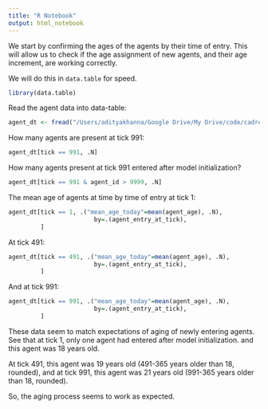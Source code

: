 ```yaml
---
title: "R Notebook"
output: html_notebook
---
```


We start by confirming the ages of the agents by their time of entry. 
This will allow us to check if the age assignment of new agents,
and their age increment, are working correctly. 

We will do this in `data.table` for speed. 

```r
library(data.table)
```

Read the agent data into data-table:

```r
agent_dt <- fread("/Users/adityakhanna/Google Drive/My Drive/code/cadre/python/output/agent_log.csv")
```

How many agents are present at tick 991:

```r
agent_dt[tick == 991, .N] 
```
How many agents present at tick 991 entered after model initialization?

```r
agent_dt[tick == 991 & agent_id > 9999, .N] 
```

The mean age of agents at time by time of entry at tick 1:
```r
agent_dt[tick == 1, .("mean_age_today"=mean(agent_age), .N), 
                        by=.(agent_entry_at_tick),
         ]


```
At tick 491:

```r
agent_dt[tick == 491, .("mean_age_today"=mean(agent_age), .N), 
                        by=.(agent_entry_at_tick),
         ]


```

And at tick 991:

```r
agent_dt[tick == 991, .("mean_age_today"=mean(agent_age), .N), 
                        by=.(agent_entry_at_tick),
         ]
```

These data seem to match expectations of aging of newly entering agents.
See that at tick 1, only one agent had entered after model initialization.
and this agent was 18 years old.

At tick 491, this agent was 19 years old (491-365 years older than 18, rounded), 
and at tick 991, this agent was 21 years old (991-365 years older than 18, rounded).

So, the aging process seems to work as expected.

